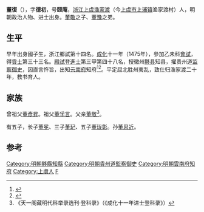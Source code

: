 '''董復'''（{{bd|1443年||？}}），字'''德初'''，号'''颐庵'''，[[浙江|浙江]][[上虞|上虞]][[渔家渡|渔家渡]]（今[[上虞市|上虞市]][[上浦镇|上浦镇]]渔家渡村）人，明朝政治人物、进士出身。[[董敬|董敬]]之子、[[董豫|董豫]]之弟。

==生平==
早年出身國子生，浙江鄉試第十四名。[[成化|成化]]十一年（1475年），參加乙未科[[會試|會試]]，得[[貢士|貢士]]第三十三名。[[殿試|殿試]]登[[進士|進士]]第三甲第四十八名，授徽州[[黟县|黟县]]知县，擢贵州道[[监察御史|监察御史]]，因直言忤旨，出知[[云南府|云南府]]知府<ref>{{Cite book|title=浙江通志 9|last=浙江省地方志编纂委员会编|first=|publisher=北京：中华书局|year=2001.12|isbn=7-101-03209-5|location=|pages=4793}}</ref><ref>{{cite news|title=《绍兴市志 卷44 第二章  历代进士名录》|url=http://www.sxlib.com:8080/web/gycslou/sxsz/44z2.htm|accessdate=2013-07-25|newspaper=绍兴图书馆|deadurl=yes|archiveurl=https://archive.is/20120914053252/http://www.sxlib.com:8080/web/gycslou/sxsz/44z2.htm|archivedate=2012-09-14}}</ref>。平定屈北胜州夷乱，致仕归渔家渡二十年，教书育人。

==家族==
曾祖父[[董彥昇|董彥昇]]。祖父[[董孚言|董孚言]]。父亲[[董敬|董敬]]<ref>《天一阁藏明代科举录选刊·登科录》（《成化十一年进士登科录》）</ref>。

有五子，长子[[董冕|董冕]]、三子[[董玘|董玘]]、五子[[董珑彰|董珑彰]]。孙[[董思近|董思近]]。

==参考==
{{reflist}}

{{成化十一年乙未科殿試金榜}}
{{DEFAULTSORT:Dong董}}
[[Category:明朝黟縣知縣|Category:明朝黟縣知縣]]
[[Category:明朝貴州道監察御史|Category:明朝貴州道監察御史]]
[[Category:明朝雲南府知府|Category:明朝雲南府知府]]
[[Category:上虞人|Category:上虞人]]
[[Category:董姓|F]]